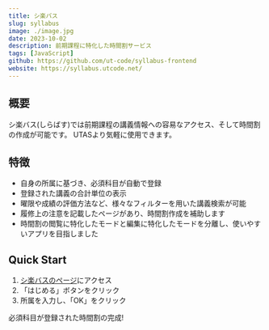 ```yaml
---
title: シ楽バス
slug: syllabus
image: ./image.jpg
date: 2023-10-02
description: 前期課程に特化した時間割サービス
tags: [JavaScript]
github: https://github.com/ut-code/syllabus-frontend
website: https://syllabus.utcode.net/
---
```


## 概要
シ楽バス(しらばす)では前期課程の講義情報への容易なアクセス、そして時間割の作成が可能です。
UTASより気軽に使用できます。

## 特徴
* 自身の所属に基づき、必須科目が自動で登録
* 登録された講義の合計単位の表示
* 曜限や成績の評価方法など、様々なフィルターを用いた講義検索が可能
* 履修上の注意を記載したページがあり、時間割作成を補助します
* 時間割の閲覧に特化したモードと編集に特化したモードを分離し、使いやすいアプリを目指しました

## Quick Start
1. [シ楽バスのページ](https://syllabus.utcode.net/)にアクセス
2. 「はじめる」ボタンをクリック
3. 所属を入力し、「OK」をクリック

必須科目が登録された時間割の完成!
